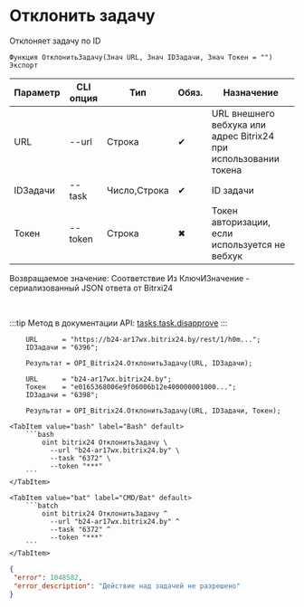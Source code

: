 ﻿---
sidebar_position: 8
description: Отклонить задачу и другие функции для работы с Bitrix24 в Открытом пакете интеграций - бесплатной open-source библиотеке интеграций для 1С:Предприятие 8, OneScript и CLI
keywords: [1C, 1С, 1С:Предприятие, 1С:Предприятие 8.3, API, Интеграция, Сервисы, Обмен, OneScript, CLI, Bitrix24]
---


# Отклонить задачу
 Отклоняет задачу по ID



`Функция ОтклонитьЗадачу(Знач URL, Знач IDЗадачи, Знач Токен = "") Экспорт`

  | Параметр | CLI опция | Тип | Обяз. | Назначение |
  |-|-|-|-|-|
  | URL | --url | Строка | &#x2714; | URL внешнего вебхука или адрес Bitrix24 при использовании токена |
  | IDЗадачи | --task | Число,Строка | &#x2714; | ID задачи |
  | Токен | --token | Строка | &#x2716; | Токен авторизации, если используется не вебхук |

  
  Возвращаемое значение:   Соответствие Из КлючИЗначение - сериализованный JSON ответа от Bitrxi24

<br/>

:::tip
Метод в документации API: [tasks.task.disapprove](https://dev.1c-bitrix.ru/rest_help/tasks/task/tasks/tasks_task_disapprove.php)
:::
<br/>



```bsl title="Пример использования для 1С:Предприятие/OneScript"
    URL      = "https://b24-ar17wx.bitrix24.by/rest/1/h0m...";
    IDЗадачи = "6396";

    Результат = OPI_Bitrix24.ОтклонитьЗадачу(URL, IDЗадачи);

    URL      = "b24-ar17wx.bitrix24.by";
    Токен    = "e0165368006e9f06006b12e400000001000...";
    IDЗадачи = "6398";

    Результат = OPI_Bitrix24.ОтклонитьЗадачу(URL, IDЗадачи, Токен);
```
    

 <Tabs>
  
    <TabItem value="bash" label="Bash" default>
        ```bash
            oint bitrix24 ОтклонитьЗадачу \
              --url "b24-ar17wx.bitrix24.by" \
              --task "6372" \
              --token "***"
        ```
    </TabItem>
  
    <TabItem value="bat" label="CMD/Bat" default>
        ```batch
            oint bitrix24 ОтклонитьЗадачу ^
              --url "b24-ar17wx.bitrix24.by" ^
              --task "6372" ^
              --token "***"
        ```
    </TabItem>
</Tabs>


```json title="Результат"
{
 "error": 1048582,
 "error_description": "Действие над задачей не разрешено"
}
```
